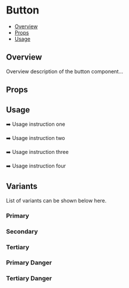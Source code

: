 

<Meta of={Button} />

# Button

- [Overview](#overview)
- [Props](#props)
- [Usage](#usage)

## Overview
Overview description of the button component...

## Props
<Controls />

## Usage
➡️ Usage instruction one

➡️ Usage instruction two

➡️ Usage instruction three

➡️ Usage instruction four

## Variants
List of variants can be shown below here.

### Primary
<Canvas of={Button.Primary} />

### Secondary
<Canvas of={Button.Secondary} />

### Tertiary
<Canvas of={Button.Tertiary} />

### Primary Danger
<Canvas of={Button.PrimaryDanger} />

### Tertiary Danger
<Canvas of={Button.TertiaryDanger} />
